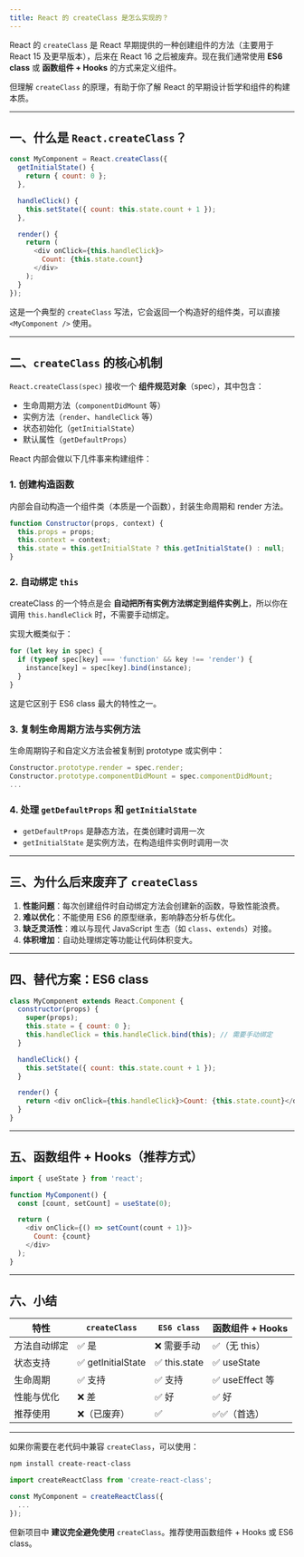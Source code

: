 ```yaml
---
title: React 的 createClass 是怎么实现的？
---
```


React 的 `createClass` 是 React 早期提供的一种创建组件的方法（主要用于 React 15 及更早版本），后来在 React 16 之后被废弃。现在我们通常使用 **ES6 class** 或 **函数组件 + Hooks** 的方式来定义组件。

但理解 `createClass` 的原理，有助于你了解 React 的早期设计哲学和组件的构建本质。

---

## 一、什么是 `React.createClass`？

```js
const MyComponent = React.createClass({
  getInitialState() {
    return { count: 0 };
  },

  handleClick() {
    this.setState({ count: this.state.count + 1 });
  },

  render() {
    return (
      <div onClick={this.handleClick}>
        Count: {this.state.count}
      </div>
    );
  }
});
```

这是一个典型的 `createClass` 写法，它会返回一个构造好的组件类，可以直接 `<MyComponent />` 使用。

---

## 二、`createClass` 的核心机制

`React.createClass(spec)` 接收一个 **组件规范对象**（spec），其中包含：

* 生命周期方法（`componentDidMount` 等）
* 实例方法（`render`、`handleClick` 等）
* 状态初始化（`getInitialState`）
* 默认属性（`getDefaultProps`）

React 内部会做以下几件事来构建组件：

### 1. **创建构造函数**

内部会自动构造一个组件类（本质是一个函数），封装生命周期和 render 方法。

```js
function Constructor(props, context) {
  this.props = props;
  this.context = context;
  this.state = this.getInitialState ? this.getInitialState() : null;
}
```

### 2. **自动绑定 `this`**

createClass 的一个特点是会 **自动把所有实例方法绑定到组件实例上**，所以你在调用 `this.handleClick` 时，不需要手动绑定。

实现大概类似于：

```js
for (let key in spec) {
  if (typeof spec[key] === 'function' && key !== 'render') {
    instance[key] = spec[key].bind(instance);
  }
}
```

这是它区别于 ES6 class 最大的特性之一。

### 3. **复制生命周期方法与实例方法**

生命周期钩子和自定义方法会被复制到 prototype 或实例中：

```js
Constructor.prototype.render = spec.render;
Constructor.prototype.componentDidMount = spec.componentDidMount;
...
```

### 4. **处理 `getDefaultProps` 和 `getInitialState`**

* `getDefaultProps` 是静态方法，在类创建时调用一次
* `getInitialState` 是实例方法，在构造组件实例时调用一次

---

## 三、为什么后来废弃了 `createClass`

1. **性能问题**：每次创建组件时自动绑定方法会创建新的函数，导致性能浪费。
2. **难以优化**：不能使用 ES6 的原型继承，影响静态分析与优化。
3. **缺乏灵活性**：难以与现代 JavaScript 生态（如 `class`、`extends`）对接。
4. **体积增加**：自动处理绑定等功能让代码体积变大。

---

## 四、替代方案：ES6 class

```js
class MyComponent extends React.Component {
  constructor(props) {
    super(props);
    this.state = { count: 0 };
    this.handleClick = this.handleClick.bind(this); // 需要手动绑定
  }

  handleClick() {
    this.setState({ count: this.state.count + 1 });
  }

  render() {
    return <div onClick={this.handleClick}>Count: {this.state.count}</div>;
  }
}
```

---

## 五、函数组件 + Hooks（推荐方式）

```js
import { useState } from 'react';

function MyComponent() {
  const [count, setCount] = useState(0);

  return (
    <div onClick={() => setCount(count + 1)}>
      Count: {count}
    </div>
  );
}
```

---

## 六、小结

| 特性     | `createClass`     | `ES6 class`  | 函数组件 + Hooks  |
| ------ | ----------------- | ------------ | ------------- |
| 方法自动绑定 | ✅ 是               | ❌ 需要手动       | ✅（无 this）     |
| 状态支持   | ✅ getInitialState | ✅ this.state | ✅ useState    |
| 生命周期   | ✅ 支持              | ✅ 支持         | ✅ useEffect 等 |
| 性能与优化  | ❌ 差               | ✅ 好          | ✅ 好           |
| 推荐使用   | ❌（已废弃）            | ✅            | ✅✅（首选）        |

---

如果你需要在老代码中兼容 `createClass`，可以使用：

```bash
npm install create-react-class
```

```js
import createReactClass from 'create-react-class';

const MyComponent = createReactClass({
  ...
});
```

但新项目中 **建议完全避免使用** `createClass`。推荐使用函数组件 + Hooks 或 ES6 class。
